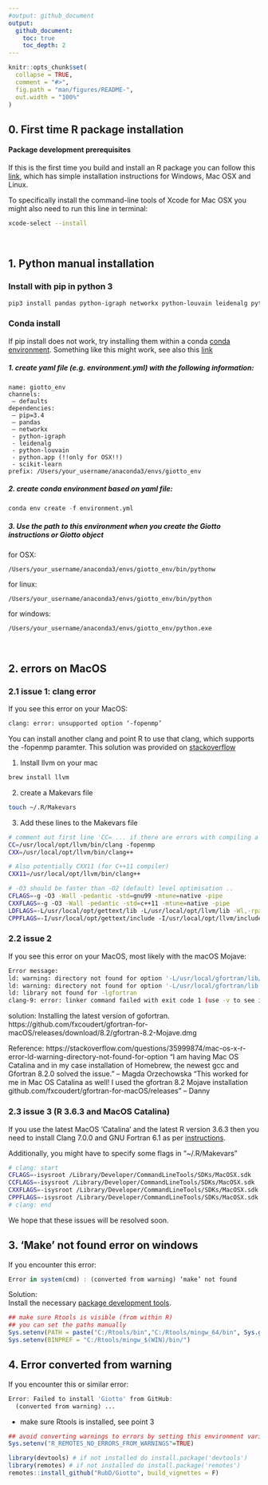 ```yaml
---
#output: github_document
output:
  github_document:
    toc: true
    toc_depth: 2
---
```



```r
knitr::opts_chunk$set(
  collapse = TRUE,
  comment = "#>",
  fig.path = "man/figures/README-",
  out.width = "100%"
)
```






## 0. First time R package installation

#### Package development prerequisites
If this is the first time you build and install an R package you can follow this [link](https://support.rstudio.com/hc/en-us/articles/200486498-Package-Development-Prerequisites),
which has simple installation instructions for Windows, Mac OSX and Linux.

To specifically install the command-line tools of Xcode for Mac OSX you might also need to run this line in terminal:  
``` bash
xcode-select --install
```


\  


## 1. Python manual installation  

### Install with pip in python 3  
``` bash
pip3 install pandas python-igraph networkx python-louvain leidenalg python.app scikit-learn smfishHmrf
```

### Conda install   
If pip install does not work, try installing them within a conda [conda environment](https://docs.conda.io/projects/conda/en/latest/user-guide/tasks/manage-environments.html#creating-an-environment-with-commands). Something
like this might work, see also this [link](https://heartbeat.fritz.ai/creating-python-virtual-environments-with-conda-why-and-how-180ebd02d1db)

##### 1. create yaml file (e.g. environment.yml) with the following information:  

``` 
name: giotto_env
channels:
 — defaults
dependencies:
 — pip=3.4
 — pandas
 — networkx
 - python-igraph
 - leidenalg
 - python-louvain
 - python.app (!!only for OSX!!)
 - scikit-learn
prefix: /Users/your_username/anaconda3/envs/giotto_env
```

##### 2. create conda environment based on yaml file:  
 
 ```python
 conda env create -f environment.yml
 ```

##### 3. Use the path to this environment when you create the Giotto instructions or Giotto object  
for OSX: 
``` 
/Users/your_username/anaconda3/envs/giotto_env/bin/pythonw
```
for linux: 
``` 
/Users/your_username/anaconda3/envs/giotto_env/bin/python
```
for windows:
```
/Users/your_username/anaconda3/envs/giotto_env/python.exe
```

\  


## 2. errors on MacOS

### 2.1 issue 1: clang error
If you see this error on your MacOS:  
``` bash
clang: error: unsupported option ‘-fopenmp’
```

You can install another clang and point R to use that clang, which supports the -fopenmp paramter.
This solution was provided on [stackoverflow](https://stackoverflow.com/questions/43595457/alternate-compiler-for-installing-r-packages-clang-error-unsupported-option)

1. Install llvm on your mac
``` bash
brew install llvm
```

2. create a Makevars file
``` bash
touch ~/.R/Makevars
```

3. Add these lines to the Makevars file
```bash
# comment out first line 'CC= ... if there are errors with compiling a package
CC=/usr/local/opt/llvm/bin/clang -fopenmp
CXX=/usr/local/opt/llvm/bin/clang++

# Also potentially CXX11 (for C++11 compiler)
CXX11=/usr/local/opt/llvm/bin/clang++

# -O3 should be faster than -O2 (default) level optimisation ..
CFLAGS=-g -O3 -Wall -pedantic -std=gnu99 -mtune=native -pipe
CXXFLAGS=-g -O3 -Wall -pedantic -std=c++11 -mtune=native -pipe
LDFLAGS=-L/usr/local/opt/gettext/lib -L/usr/local/opt/llvm/lib -Wl,-rpath,/usr/local/opt/llvm/lib
CPPFLAGS=-I/usr/local/opt/gettext/include -I/usr/local/opt/llvm/include
```


### 2.2 issue 2

If you see this error on your MacOS, most likely with the macOS Mojave: 
```bash
Error message: 
ld: warning: directory not found for option '-L/usr/local/gfortran/lib/gcc/x86_64-apple-darwin15/6.1.0'
ld: warning: directory not found for option '-L/usr/local/gfortran/lib'
ld: library not found for -lgfortran
clang-9: error: linker command failed with exit code 1 (use -v to see invocation)
```

solution: 
Installing the latest version of gofortran. 
https://github.com/fxcoudert/gfortran-for-macOS/releases/download/8.2/gfortran-8.2-Mojave.dmg
  
  
Reference: 
https://stackoverflow.com/questions/35999874/mac-os-x-r-error-ld-warning-directory-not-found-for-option
"I am having Mac OS Catalina and in my case installation of Homebrew, the newest gcc and Gfortran 8.2.0 solved the issue." -- Magda Orzechowska
"This worked for me in Mac OS Catalina as well! I used the gfortran 8.2 Mojave installation github.com/fxcoudert/gfortran-for-macOS/releases" -- Danny


### 2.3 issue 3 (R 3.6.3 and MacOS Catalina)

If you use the latest MacOS 'Catalina' and the latest R version 3.6.3 then you need to install
Clang 7.0.0 and GNU Fortran 6.1 as per [instructions](https://cran.rstudio.com/bin/macosx/).

Additionally, you might have to specify some flags in "~/.R/Makevars"

```bash
# clang: start
CFLAGS=-isysroot /Library/Developer/CommandLineTools/SDKs/MacOSX.sdk
CCFLAGS=-isysroot /Library/Developer/CommandLineTools/SDKs/MacOSX.sdk
CXXFLAGS=-isysroot /Library/Developer/CommandLineTools/SDKs/MacOSX.sdk
CPPFLAGS=-isysroot /Library/Developer/CommandLineTools/SDKs/MacOSX.sdk
# clang: end
```

We hope that these issues will be resolved soon.


## 3. 'Make' not found error on windows

If you encounter this error:
```r
Error in system(cmd) : (converted from warning) ‘make’ not found
```

Solution:  
Install the necessary [package development tools](https://support.rstudio.com/hc/en-us/articles/200486498-Package-Development-Prerequisites).

```r
## make sure Rtools is visible (from within R)
## you can set the paths manually
Sys.setenv(PATH = paste("C:/Rtools/bin","C:/Rtools/mingw_64/bin", Sys.getenv("PATH"), sep=";"))
Sys.setenv(BINPREF = "C:/Rtools/mingw_$(WIN)/bin/")

```


## 4. Error converted from warning

If you encounter this or similar error:
```r
Error: Failed to install 'Giotto' from GitHub:
  (converted from warning) ...
```

- make sure Rtools is installed, see point 3  
```r
## avoid converting warnings to errors by setting this environment variable to true (from within R)
Sys.setenv("R_REMOTES_NO_ERRORS_FROM_WARNINGS"=TRUE)

library(devtools) # if not installed do install.package('devtools')
library(remotes) # if not installed do install.package('remotes')
remotes::install_github("RubD/Giotto", build_vignettes = F)
```


